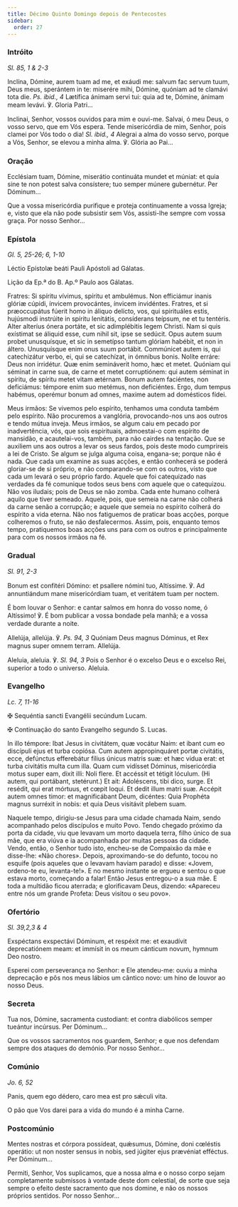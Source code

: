 ```yaml
---
title: Décimo Quinto Domingo depois de Pentecostes
sidebar:
  order: 27
---
```


### Intróito

<em>Sl. 85, 1 & 2-3</em>

<div class="side-by-side not-content">

Inclína, Dómine, aurem tuam ad me, et exáudi me: salvum fac servum tuum, Deus meus, sperántem in te: miserére mihi, Dómine, quóniam ad te clamávi tota die. <em>Ps. ibid., 4</em> Lætífica ánimam servi tui: quia ad te, Dómine, ánimam meam levávi. ℣. Gloria Patri...

Inclinai, Senhor, vossos ouvidos para mim e ouvi-me. Salvai, ó meu Deus, o vosso servo, que em Vós espera. Tende misericórdia de mim, Senhor, pois clamei por Vós todo o dia! <em>Sl. ibid., 4</em> Alegrai a alma do vosso servo, porque a Vós, Senhor, se elevou a minha alma. ℣. Glória ao Pai...

</div>

### Oração

<div class="side-by-side not-content">

Ecclésiam tuam, Dómine, miserátio continuáta mundet et múniat: et quia sine te non potest salva consístere; tuo semper múnere gubernétur. Per Dóminum...

Que a vossa misericórdia purifique e proteja continuamente a vossa Igreja; e, visto que ela não pode subsistir sem Vós, assisti-lhe sempre com vossa graça. Por nosso Senhor...

</div>

### Epístola

<em>Gl. 5, 25-26; 6, 1-10</em>

<div class="side-by-side not-content">

Léctio Epístolæ beáti Pauli Apóstoli ad Gálatas.

Lição da Ep.ª do B. Ap.º Paulo aos Gálatas.

Fratres: Si spíritu vívimus, spíritu et ambulémus. Non efficiámur inanis glóriæ cúpidi, ínvicem provocántes, ínvicem invidéntes. Fratres, et si præoccupátus fúerit homo in áliquo delícto, vos, qui spirituáles estis, hujúsmodi instrúite in spíritu lenitátis, consíderans teípsum, ne et tu tentéris. Alter alteríus ónera portáte, et sic adimplébitis legem Christi. Nam si quis exístimat se áliquid esse, cum nihil sit, ipse se sedúcit. Opus autem suum probet unusquísque, et sic in semetípso tantum glóriam habébit, et non in áltero. Unusquísque enim onus suum portábit. Commúnicet autem is, qui catechizátur verbo, ei, qui se catechízat, in ómnibus bonis. Nolíte erráre: Deus non irridétur. Quæ enim semináverit homo, hæc et metet. Quóniam qui séminat in carne sua, de carne et metet corruptiónem: qui autem séminat in spíritu, de spíritu metet vitam ætérnam. Bonum autem faciéntes, non deficiámus: témpore enim suo metémus, non deficiéntes. Ergo, dum tempus habémus, operémur bonum ad omnes, maxime autem ad domésticos fídei.

Meus irmãos: Se vivemos pelo espírito, tenhamos uma conduta também pelo espírito. Não procuremos a vanglória, provocando-nos uns aos outros e tendo mútua inveja. Meus irmãos, se algum caiu em pecado por inadvertência, vós, que sois espirituais, admoestai-o com espírito de mansidão, e acautelai-vos, também, para não cairdes na tentação. Que se auxiliem uns aos outros a levar os seus fardos, pois deste modo cumprireis a lei de Cristo. Se algum se julga alguma coisa, engana-se; porque não é nada. Que cada um examine as suas acções, e então conhecerá se poderá gloriar-se de si próprio, e não comparando-se com os outros, visto que cada um levará o seu próprio fardo. Aquele que foi catequizado nas verdades da fé comunique todos seus bens com aquele que o catequizou. Não vos iludais; pois de Deus se não zomba. Cada ente humano colherá aquilo que tiver semeado. Aquele, pois, que semeia na carne não colherá da carne senão a corrupção; e aquele que semeia no espírito colherá do espírito a vida eterna. Não nos fatiguemos de praticar boas acções, porque colheremos o fruto, se não desfalecermos. Assim, pois, enquanto temos tempo, pratiquemos boas acções uns para com os outros e principalmente para com os nossos irmãos na fé.

</div>

### Gradual

<em>Sl. 91, 2-3</em>

<div class="side-by-side not-content">

Bonum est confitéri Dómino: et psallere nómini tuo, Altíssime. ℣. Ad annuntiándum mane misericórdiam tuam, et veritátem tuam per noctem.

É bom louvar o Senhor: e cantar salmos em honra do vosso nome, ó Altíssimo! ℣. É bom publicar a vossa bondade pela manhã; e a vossa verdade durante a noite.

Allelúja, allelúja. ℣. <em>Ps. 94, 3</em> Quóniam Deus magnus Dóminus, et Rex magnus super omnem terram. Allelúja.

Aleluia, aleluia. ℣. <em>Sl. 94, 3</em> Pois o Senhor é o excelso Deus e o excelso Rei, superior a todo o universo. Aleluia.

</div>

### Evangelho

<em>Lc. 7, 11-16</em>

<div class="side-by-side not-content">

<span class="cross text-red-500">✠</span> Sequéntia sancti Evangélii secúndum Lucam.

<span class="cross text-red-500">✠</span> Continuação do santo Evangelho segundo S. Lucas.

In illo témpore: Ibat Jesus in civitátem, quæ vocátur Naim: et ibant cum eo discípuli ejus et turba copiósa. Cum autem appropinquáret portæ civitátis, ecce, defúnctus efferebátur fílius únicus matris suæ: et hæc vidua erat: et turba civitátis multa cum illa. Quam cum vidísset Dóminus, misericórdia motus super eam, dixit illi: Noli flere. Et accéssit et tétigit lóculum. (Hi autem, qui portábant, stetérunt.) Et ait: Adoléscens, tibi dico, surge. Et resédit, qui erat mórtuus, et cœpit loqui. Et dedit illum matri suæ. Accépit autem omnes timor: et magnificábant Deum, dicéntes: Quia Prophéta magnus surréxit in nobis: et quia Deus visitávit plebem suam.

Naquele tempo, dirigiu-se Jesus para uma cidade chamada Naim, sendo acompanhado pelos discípulos e muito Povo. Tendo chegado próximo da porta da cidade, viu que levavam um morto daquela terra, filho único de sua mãe, que era viúva e ia acompanhada por muitas pessoas da cidade. Vendo, então, o Senhor tudo isto, encheu-se de Compaixão da mãe e disse-lhe: «Não chores». Depois, aproximando-se do defunto, tocou no esquife (pois aqueles que o levavam haviam parado) e disse: «Jovem, ordeno-te eu, levanta-te!». E no mesmo instante se ergueu e sentou o que estava morto, começando a falar! Então Jesus entregou-o a sua mãe. E toda a multidão ficou aterrada; e glorificavam Deus, dizendo: «Apareceu entre nós um grande Profeta: Deus visitou o seu povo».

</div>

### Ofertório

<em>Sl. 39,2,3 & 4</em>

<div class="side-by-side not-content">

Exspéctans exspectávi Dóminum, et respéxit me: et exaudívit deprecatiónem meam: et immísit in os meum cánticum novum, hymnum Deo nostro.

Esperei com perseverança no Senhor: e Ele atendeu-me: ouviu a minha deprecação e pôs nos meus lábios um cântico novo: um hino de louvor ao nosso Deus.

</div>

### Secreta

<div class="side-by-side not-content">

Tua nos, Dómine, sacramenta custodiant: et contra diabólicos semper tueántur incúrsus. Per Dóminum...

Que os vossos sacramentos nos guardem, Senhor; e que nos defendam sempre dos ataques do demónio. Por nosso Senhor...

</div>

### Comúnio

<em>Jo. 6, 52</em>

<div class="side-by-side not-content">

Panis, quem ego dédero, caro mea est pro sǽculi vita.

O pão que Vos darei para a vida do mundo é a minha Carne.

</div>

### Postcomúnio

<div class="side-by-side not-content">

Mentes nostras et córpora possídeat, quǽsumus, Dómine, doni cœléstis operátio: ut non noster sensus in nobis, sed júgiter ejus prævéniat efféctus. Per Dóminum...

Permiti, Senhor, Vos suplicamos, que a nossa alma e o nosso corpo sejam completamente submissos à vontade deste dom celestial, de sorte que seja sempre o efeito deste sacramento que nos domine, e não os nossos próprios sentidos. Por nosso Senhor...

</div>

